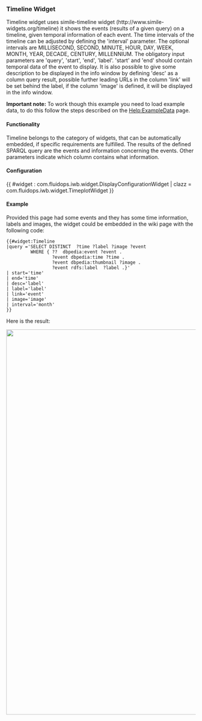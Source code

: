 === Timeline Widget ===

Timeline widget uses simile-timeline widget (http://www.simile-widgets.org/timeline) it shows the events (results of a given query) on a timeline, given temporal information of each event. The time intervals of the timeline can be adjusted by defining the 'interval' parameter. The optional intervals are MILLISECOND, SECOND, MINUTE, HOUR, DAY, WEEK, MONTH, YEAR, DECADE, CENTURY, MILLENNIUM. The obligatory input parameters are 'query', 'start', 'end', 'label'. 'start' and 'end' should contain temporal data of the event to display. It is also possible to give some description to be displayed in the info window by defining 'desc' as a column query result,
possible further leading URLs in the column 'link' will be set behind the label, if the column 'image' is defined, it will be displayed in the info window.

'''Important note:''' To work though this example you need to load example data, to do this follow the steps described on the [[ Help:ExampleData | Help:ExampleData]] page.


==== Functionality ====

Timeline belongs to the category of widgets, that can be automatically embedded, if specific requirements are fulfilled. The results of the defined SPARQL query are the events and information concerning the events. Other parameters indicate which column contains what information.

==== Configuration ====
{{ #widget : com.fluidops.iwb.widget.DisplayConfigurationWidget
| clazz = com.fluidops.iwb.widget.TimeplotWidget
}}

====Example====
Provided this page had some events and they has some time information, labels and images, the widget could be embedded in the wiki page with the following code:
<source>
{{#widget:Timeline
|query ='SELECT DISTINCT  ?time ?label ?image ?event
         WHERE { ??  dbpedia:event ?event .
                 ?event dbpedia:time ?time .
                 ?event dbpedia:thumbnail ?image . 
                 ?event rdfs:label  ?label .}'
| start='time'
| end='time'	
| desc='label'
| label='label'
| link='event'
| image='image'
| interval='month'
}}
</source>
Here is the result:

<img src="../images/help/Timeline.PNG" width="1024px" />

